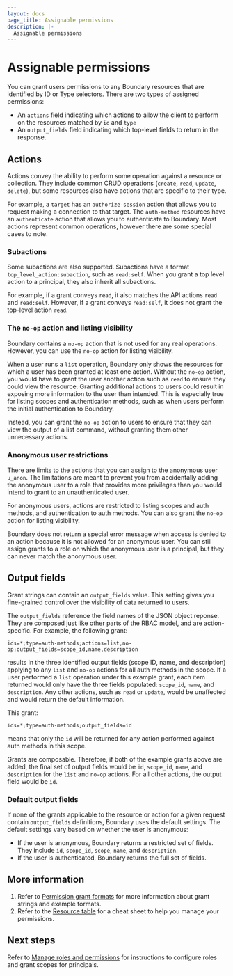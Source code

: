 ```yaml
---
layout: docs
page_title: Assignable permissions
description: |-
  Assignable permissions
---
```


# Assignable permissions

You can grant users permissions to any Boundary resources that are identified by ID or Type selectors.
There are two types of assigned permissions:

- An `actions` field indicating which actions to allow the client to perform on
  the resources matched by `id` and `type`
- An `output_fields` field indicating which top-level fields to return in the
  response.

## Actions

Actions convey the ability to perform some operation against a resource or
collection.
They include common CRUD operations (`create`, `read`, `update`,
`delete`), but some resources also have actions that are specific to their type.

For example, a `target` has an `authorize-session` action that allows you to request
making a connection to that target.
The `auth-method` resources have an `authenticate` action that allows you to authenticate to Boundary.
Most actions represent common operations, however there are some special cases to note.

### Subactions

Some subactions are also supported. Subactions have a format
`top_level_action:subaction`, such as `read:self`.
When you grant a top level action to a principal, they also inherit all subactions.

For example, if a grant conveys `read`, it also matches the API actions `read` and `read:self`.
However, if a grant conveys `read:self`, it does not grant the top-level action `read`.

### The `no-op` action and listing visibility

Boundary contains a `no-op` action that is not used for any real operations.
However, you can use the `no-op` action for listing visibility.

When a user runs a `list` operation, Boundary only shows the resources for which a user has been granted at least one action.
Without the `no-op` action, you would have to grant the user another action such as `read` to ensure they could view the resource.
Granting additional actions to users could result in exposing more information to the user than intended.
This is especially true for listing scopes and authentication methods, such as when users perform the initial authentication to Boundary.

Instead, you can grant the `no-op` action to users to ensure that they can view the output of a list command, without granting them other unnecessary actions.

### Anonymous user restrictions

There are limits to the actions that you can assign to the anonymous user `u_anon`.
The limitations are meant to prevent you from accidentally adding the anonymous user to a role that provides more privileges than you would intend to grant to an unauthenticated user.

For anonymous users, actions are restricted to listing scopes and auth methods,
and authentication to auth methods.
You can also grant the `no-op` action for listing visibility.

Boundary does not return a special error message when access is denied to an action because it is not allowed for an anonymous user.
You can still assign grants to a role on which the anonymous user is a principal, but they can never match the anonymous user.

## Output fields

Grant strings can contain an `output_fields` value. This setting gives you fine-grained
control over the visibility of data returned to users.

The `output_fields` reference the field names of the JSON object reponse.
They are composed just like other parts of the RBAC model, and are action-specific.
For example, the following grant:

`ids=*;type=auth-methods;actions=list,no-op;output_fields=scope_id,name,description`

results in the three identified output fields (scope ID, name, and description) applying to any `list` and `no-op` actions for all auth methods in the scope.
If a user performed a `list` operation under this example grant, each item returned would only have the three fields populated: `scope_id`, `name`, and `description`.
Any other actions, such as `read` or `update`, would be unaffected and would return the default information.

This grant:

`ids=*;type=auth-methods;output_fields=id`

means that only the `id` will be returned for any action performed against auth methods in this scope.

Grants are composable.
Therefore, if both of the example grants above are added, the final set of output fields would be `id`, `scope_id`, `name`, and `description` for the `list` and `no-op` actions.
For all other actions, the output field would be `id`.

### Default output fields

If none of the grants applicable to the resource or action for a given request contain `output_fields` definitions, Boundary uses the default settings.
The default settings vary based on whether the user is anonymous:

- If the user is anonymous, Boundary returns a restricted set of fields.
They include `id`, `scope_id`, `scope`, `name`, and `description`.
- If the user is authenticated, Boundary returns the full set of fields.

## More information

1. Refer to [Permission grant formats](/boundary/docs/configuration/identity-access-management/permission-grant-formats) for more information about grant strings and example formats.
1. Refer to the [Resource table](/boundary/docs/configuration/identity-access-management/resource-table) for a cheat sheet to help you manage your permissions.

## Next steps

Refer to [Manage roles and permissions](/boundary/docs/common-workflows/manage-roles) for instructions to configure roles and grant scopes for principals.
